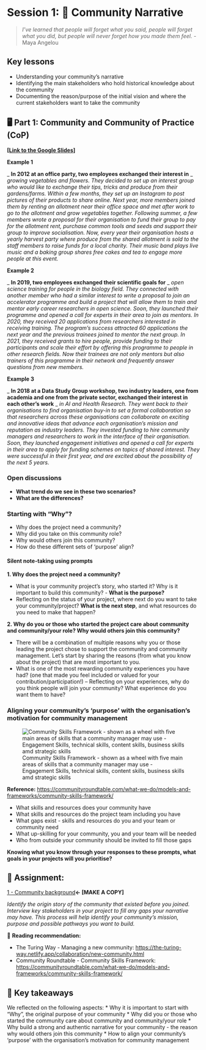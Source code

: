 # Session 1: 🚧 Community Narrative

> *I've learned that people will forget what you said, people will forget what you did, but people will never forget how you made them feel.* - Maya Angelou

## Key lessons

- Understanding your community's narrative
- Identifying the main stakeholders who hold historical knowledge about the community
- Documenting the reason/purpose of the initial vision and where the current stakeholders want to take the community

## 🖥 Part 1: Community and Community of Practice (CoP)

[**[Link to the Google Slides]**](https://docs.google.com/presentation/d/1FlBt454su5wmELNfua_1EpoStjgzm4G7emKki-cuTBg/edit?usp=sharing)

**Example 1**

_ **In 2012 at an office party, two employees exchanged their interest in** _ _growing vegetables and flowers. They decided to set up an interest group who would like to exchange their tips, tricks and produce from their gardens/farms. Within a few months, they set up an Instagram to post pictures of their products to share online. Next year, more members joined them by renting an allotment near their office space and met after work to go to the allotment and grow vegetables together. Following summer, a few members wrote a proposal for their organisation to fund their group to pay for the allotment rent, purchase common tools and seeds and support their group to improve socialisation. Now, every year their organisation hosts a yearly harvest party where produce from the shared allotment is sold to the staff members to raise funds for a local charity. Their music band plays live music and a baking group shares free cakes and tea to engage more people at this event._

**Example 2**

_ **In 2019, two employees exchanged their scientific goals for** _ _open science training for people in the biology field. They connected with another member who had a similar interest to write a proposal to join an accelerator programme and build a project that will allow them to train and mentor early career researchers in open science. Soon, they launched their programme and opened a call for experts in their area to join as mentors. In 2020, they received 20 applications from researchers interested in receiving training. The program's success attracted 60 applications the next year and the previous trainees joined to mentor the next group. In 2021, they received grants to hire people, provide funding to their participants and scale their effort by offering this programme to people in other research fields. Now their trainees are not only mentors but also trainers of this programme in their network and frequently answer questions from new members._

**Example 3**

_ **In 2018 at a Data Study Group workshop, two industry leaders, one from academia and one from the private sector, exchanged their interest in each other's work** _ _in AI and Health Research. They went back to their organisations to find organisation buy-in to set a formal collaboration so that researchers across these organisations can collaborate on exciting and innovative ideas that advance each organisation's mission and reputation as industry leaders. They invested funding to hire community managers and researchers to work in the interface of their organisation. Soon, they launched engagement initiatives and opened a call for experts in their area to apply for funding schemes on topics of shared interest. They were successful in their first year, and are excited about the possibility of the next 5 years._

### Open discussions

- **What trend do we see in these two scenarios?**
- **What are the differences?**

### Starting with "Why"?

- Why does the project need a community?
- Why did you take on this community role?
- Why would others join this community?
- How do these different sets of 'purpose' align?

#### **Silent note-taking using prompts**

**1. Why does the project need a community?**

- What is your community project's story, who started it? Why is it important to build this community? - **What is the purpose?**
- Reflecting on the status of your project, where next do you want to take your community/project? **What is the next step**, and what resources do you need to make that happen?

**2. Why do you or those who started the project care about community and community/your role? Why would others join this community?**

- There will be a combination of multiple reasons why you or those leading the project chose to support the community and community management. Let's start by sharing the reasons (from what you know about the project) that are most important to you.
- What is one of the most rewarding community experiences you have had? (one that made you feel included or valued for your contribution/participation!) – Reflecting on your experiences, why do you think people will join your community? What experience do you want them to have?

### Aligning your community's 'purpose' with the organisation's motivation for community management

![Community Skills Framework - shown as a wheel with five main areas of skills that a community manager may use - Engagement Skills, technical skills, content skills, business skills amd strategic skills](quarto_files/images/CommunitySkillsFramework-TheCR.jpg)

**Reference:** [https://communityroundtable.com/what-we-do/models-and-frameworks/community-skills-framework/](https://communityroundtable.com/what-we-do/models-and-frameworks/community-skills-framework/)

- What skills and resources does your community have
- What skills and resources do the project team including you have
- What gaps exist - skills and resources do you and your team or community need
- What up-skilling for your community, you and your team will be needed
- Who from outside your community should be invited to fill those gaps

**Knowing what you know through your responses to these prompts, what goals in your projects will you prioritise?**

## 📝 **Assignment:** 

[1 - Community background](https://docs.google.com/document/d/1BjicBMiOIwcG_L-foD1XPVV3b3s6-lKt8DtGoOAKvjg/edit?usp=sharing)**← [MAKE A COPY]**

_Identify the origin story of the community that existed before you joined. Interview key stakeholders in your project to fill any gaps your narrative may have. This process will help identify your community's mission, purpose and possible pathways you want to build._

📑 **Reading recommendation:**

- The Turing Way - Managing a new community: [https://the-turing-way.netlify.app/collaboration/new-community.html](https://the-turing-way.netlify.app/collaboration/new-community.html)
- Community Roundtable - Community Skills Framework: [https://communityroundtable.com/what-we-do/models-and-frameworks/community-skills-framework/](https://communityroundtable.com/what-we-do/models-and-frameworks/community-skills-framework/)

## 🏡 Key takeaways

We reflected on the following aspects:
* Why it is important to start with "Why", the original purpose of your community
* Why did you or those who started the community care about community and community/your role
* Why build a strong and authentic narrative for your community - the reason why would others join this community
* How to align your community's 'purpose' with the organisation's motivation for community management